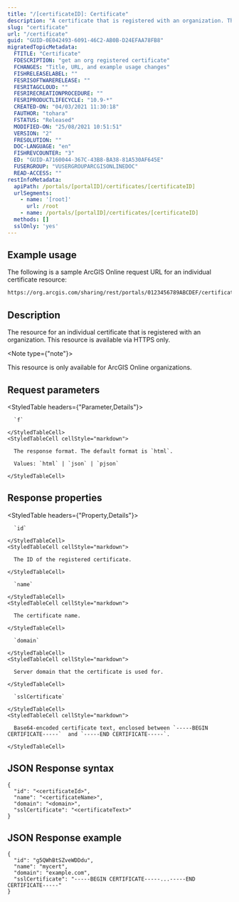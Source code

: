 ```yaml
---
title: "/[certificateID]: Certificate"
description: "A certificate that is registered with an organization. This resource is available via HTTPS only."
slug: "certificate"
url: "/certificate"
guid: "GUID-0E042493-6091-46C2-AB0B-D24EFAA78FB8"
migratedTopicMetadata:
  FTITLE: "Certificate"
  FDESCRIPTION: "get an org registered certificate"
  FCHANGES: "Title, URL, and example usage changes"
  FISHRELEASELABEL: ""
  FESRISOFTWARERELEASE: ""
  FESRITAGCLOUD: ""
  FESRIRECREATIONPROCEDURE: ""
  FESRIPRODUCTLIFECYCLE: "10.9-*"
  CREATED-ON: "04/03/2021 11:30:18"
  FAUTHOR: "tohara"
  FSTATUS: "Released"
  MODIFIED-ON: "25/08/2021 10:51:51"
  VERSION: "2"
  FRESOLUTION: ""
  DOC-LANGUAGE: "en"
  FISHREVCOUNTER: "3"
  ED: "GUID-A7160044-367C-43B8-BA38-81A530AF645E"
  FUSERGROUP: "VUSERGROUPARCGISONLINEDOC"
  READ-ACCESS: ""
restInfoMetadata:
  apiPath: /portals/[portalID]/certificates/[certificateID]
  urlSegments:
    - name: '[root]'
      url: /root
    - name: /portals/[portalID]/certificates/[certificateID]
  methods: []
  sslOnly: 'yes'
---
```


## Example usage

The following is a sample ArcGIS Online request URL for an individual certificate resource:

```markdown
https://org.arcgis.com/sharing/rest/portals/0123456789ABCDEF/certificates/g5QWhBtSZveWDDdu?f=pjson
```

## Description

The resource for an individual certificate that is registered with an organization. This resource is available via HTTPS only.

<Note type={"note"}>

This resource is only available for ArcGIS Online organizations.

</Note>


##  Request parameters

<StyledTable headers={"Parameter,Details"}>
  <StyledTableRow>
    <StyledTableCell cellStyle="markdown">

      `f` 

    </StyledTableCell>
    <StyledTableCell cellStyle="markdown">

      The response format. The default format is `html`.

      Values: `html` | `json` | `pjson`

    </StyledTableCell>
  </StyledTableRow>
</StyledTable>


## Response properties

<StyledTable headers={"Property,Details"}>
  <StyledTableRow>
    <StyledTableCell cellStyle="markdown">

      `id` 

    </StyledTableCell>
    <StyledTableCell cellStyle="markdown">

      The ID of the registered certificate.

    </StyledTableCell>
  </StyledTableRow>
  <StyledTableRow>
    <StyledTableCell cellStyle="markdown">

      `name` 

    </StyledTableCell>
    <StyledTableCell cellStyle="markdown">

      The certificate name.

    </StyledTableCell>
  </StyledTableRow>
  <StyledTableRow>
    <StyledTableCell cellStyle="markdown">

      `domain` 

    </StyledTableCell>
    <StyledTableCell cellStyle="markdown">

      Server domain that the certificate is used for.

    </StyledTableCell>
  </StyledTableRow>
  <StyledTableRow>
    <StyledTableCell cellStyle="markdown">

      `sslCertificate` 

    </StyledTableCell>
    <StyledTableCell cellStyle="markdown">

      Base64-encoded certificate text, enclosed between `-----BEGIN CERTIFICATE-----`  and `-----END CERTIFICATE-----`.

    </StyledTableCell>
  </StyledTableRow>
</StyledTable>


## JSON Response syntax

```other
{
  "id": "<certificateId>",
  "name": "<certificateName>",
  "domain": "<domain>",
  "sslCertificate": "<certificateText>"
}
```

## JSON Response example

```other
{
  "id": "g5QWhBtSZveWDDdu",
  "name": "mycert",
  "domain": "example.com",
  "sslCertificate": "-----BEGIN CERTIFICATE-----...-----END CERTIFICATE-----"
}
```